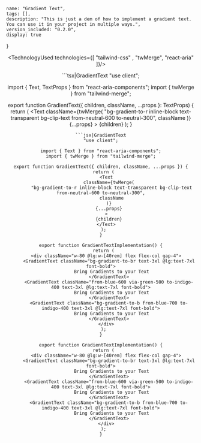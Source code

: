 
    name: "Gradient Text",
    tags: [],
    description: "This is just a dem of how to implement a gradient text. You can use it in your project in multiple ways.",
    version_included: "0.2.0",
    display: true
}

<Wrapper>

<ImportsWrapper>

</ImportsWrapper>

<Header />
<Preview> 

<Display>
<GradientTextImplementation />
</Display>

</Preview>

<Implementation>


<TechnologyUsed technologies={[ "tailwind-css" , "twMerge", "react-aria"  ]}/>

<CodeBlock> 
```tsx|GradientText
"use client";

import { Text, TextProps } from "react-aria-components";
import { twMerge } from "tailwind-merge";

export function GradientText({ children, className, ...props }: TextProps) {
  return (
    <Text
      className={twMerge(
        "bg-gradient-to-r inline-block text-transparent bg-clip-text from-neutral-600 to-neutral-300",
        className
      )}
      {...props}
    >
      {children}
    </Text>
  );
}
```
```jsx|GradientText
"use client";

import { Text } from "react-aria-components";
import { twMerge } from "tailwind-merge";

export function GradientText({ children, className, ...props }) {
  return (
    <Text
      className={twMerge(
        "bg-gradient-to-r inline-block text-transparent bg-clip-text from-neutral-600 to-neutral-300",
        className
      )}
      {...props}
    >
      {children}
    </Text>
  );
}
```

```tsx|Implementation
export function GradientTextImplementation() {
  return (
    <div className="w-80 @lg:w-[40rem] flex flex-col gap-4">
      <GradientText className="bg-gradient-to-br text-3xl @lg:text-7xl font-bold">
        Bring Gradients to your Text
      </GradientText>
      <GradientText className="from-blue-600 via-green-500 to-indigo-400 text-3xl @lg:text-7xl font-bold">
        Bring Gradients to your Text
      </GradientText>
      <GradientText className="bg-gradient-to-b from-blue-700 to-indigo-400 text-3xl @lg:text-7xl font-bold">
        Bring Gradients to your Text
      </GradientText>
    </div>
  );
}
```
```jsx|Implementation
export function GradientTextImplementation() {
  return (
    <div className="w-80 @lg:w-[40rem] flex flex-col gap-4">
      <GradientText className="bg-gradient-to-br text-3xl @lg:text-7xl font-bold">
        Bring Gradients to your Text
      </GradientText>
      <GradientText className="from-blue-600 via-green-500 to-indigo-400 text-3xl @lg:text-7xl font-bold">
        Bring Gradients to your Text
      </GradientText>
      <GradientText className="bg-gradient-to-b from-blue-700 to-indigo-400 text-3xl @lg:text-7xl font-bold">
        Bring Gradients to your Text
      </GradientText>
    </div>
  );
}
```
</CodeBlock>

</Implementation>
</Wrapper>